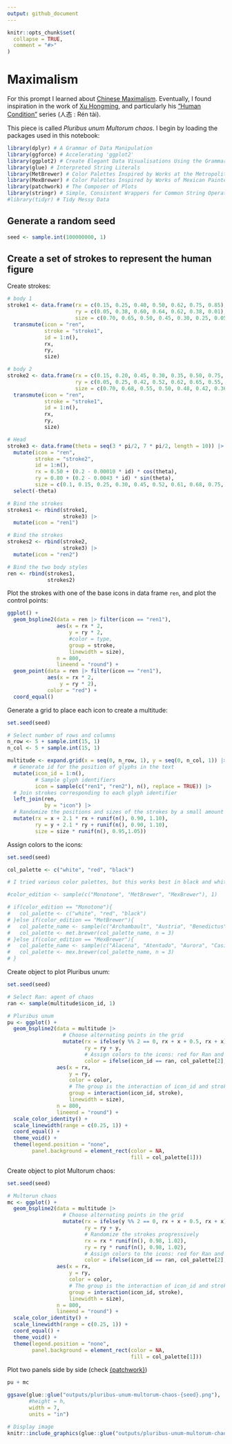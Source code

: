 ```yaml
---
output: github_document
---
```


<!-- README.md is generated from README.Rmd. Please edit that file -->

```r
knitr::opts_chunk$set(
  collapse = TRUE,
  comment = "#>"
)
```

# Maximalism

<!-- badges: start -->
<!-- badges: end -->

For this prompt I learned about [Chinese Maximalism](https://en.wikipedia.org/wiki/Maximalism#Visual_arts). Eventually, I found inspiration in the work of [Xu Hongming](https://www.wikiart.org/en/xu-hongming), and particularly his ["Human Condition"](https://www.wikiart.org/en/xu-hongming/-1994) series (人态 : Rén tài).

This piece is called *Pluribus unum Multorum chaos*. I begin by loading the packages used in this notebook:
```r
library(dplyr) # A Grammar of Data Manipulation
library(ggforce) # Accelerating 'ggplot2'
library(ggplot2) # Create Elegant Data Visualisations Using the Grammar of Graphics
library(glue) # Interpreted String Literals
library(MetBrewer) # Color Palettes Inspired by Works at the Metropolitan Museum of Art
library(MexBrewer) # Color Palettes Inspired by Works of Mexican Painters and Muralists
library(patchwork) # The Composer of Plots
library(stringr) # Simple, Consistent Wrappers for Common String Operations
#library(tidyr) # Tidy Messy Data
```

## Generate a random seed

```r
seed <- sample.int(100000000, 1)
```

## Create a set of strokes to represent the human figure

Create strokes:
```r
# body 1
stroke1 <- data.frame(rx = c(0.15, 0.25, 0.40, 0.50, 0.62, 0.75, 0.85),
                      ry = c(0.05, 0.38, 0.60, 0.64, 0.62, 0.38, 0.01),
                      size = c(0.70, 0.65, 0.50, 0.45, 0.30, 0.25, 0.05)) |>
  transmute(icon = "ren",
            stroke = "stroke1",
            id = 1:n(),
            rx,
            ry,
            size)

# body 2
stroke2 <- data.frame(rx = c(0.15, 0.20, 0.45, 0.30, 0.35, 0.50, 0.75, 0.55, 0.75, 0.85),
                      ry = c(0.05, 0.25, 0.42, 0.52, 0.62, 0.65, 0.55, 0.38, 0.23, 0.10),
                      size = c(0.70, 0.68, 0.55, 0.50, 0.48, 0.42, 0.36, 0.25, 0.15, 0.01)) |>
  transmute(icon = "ren",
            stroke = "stroke1",
            id = 1:n(),
            rx,
            ry,
            size)

# Head
stroke3 <- data.frame(theta = seq(3 * pi/2, 7 * pi/2, length = 10)) |>
  mutate(icon = "ren",
         stroke = "stroke2",
         id = 1:n(),
         rx = 0.50 + (0.2 - 0.00010 * id) * cos(theta),
         ry = 0.80 + (0.2 - 0.0043 * id) * sin(theta),
         size = c(0.1, 0.15, 0.25, 0.30, 0.45, 0.52, 0.61, 0.68, 0.75, 0.80)) |>
  select(-theta)

# Bind the strokes
strokes1 <- rbind(stroke1,
                  stroke3) |>
  mutate(icon = "ren1")

# Bind the strokes
strokes2 <- rbind(stroke2,
                  stroke3) |>
  mutate(icon = "ren2")

# Bind the two body styles
ren <- rbind(strokes1,
             strokes2)
```

Plot the strokes with one of the base icons in data frame `ren`, and plot the control points:
```r
ggplot() +
  geom_bspline2(data = ren |> filter(icon == "ren1"),
                aes(x = rx * 2,
                    y = ry * 2,
                    #color = type,
                    group = stroke,
                    linewidth = size),
                n = 800,
                lineend = "round") +
  geom_point(data = ren |> filter(icon == "ren1"),
             aes(x = rx * 2,
                 y = ry * 2),
             color = "red") +
  coord_equal()
```

Generate a grid to place each icon to create a multitude: 
```r
set.seed(seed)

# Select number of rows and columns
n_row <- 5 + sample.int(15, 1)
n_col <- 5 + sample.int(15, 1)

multitude <- expand.grid(x = seq(0, n_row, 1), y = seq(0, n_col, 1)) |>
  # Generate id for the position of glyphs in the text
  mutate(icon_id = 1:n(),
         # Sample glyph identifiers
         icon = sample(c("ren1", "ren2"), n(), replace = TRUE)) |>
  # Join strokes corresponding to each glyph identifier
  left_join(ren,
            by = "icon") |> 
  # Randomize the positions and sizes of the strokes by a small amount
  mutate(rx = x + 2.1 * rx + runif(n(), 0.90, 1.10),
         ry = y + 2.1 * ry + runif(n(), 0.90, 1.10),
         size = size * runif(n(), 0.95,1.05))
```

Assign colors to the icons:
```r
set.seed(seed)

col_palette <- c("white", "red", "black")

# I tried various color palettes, but this works best in black and white in my experiments I could try to select colors in a more directed way to increase the contrast

#color_edition <- sample(c("Monotone", "MetBrewer", "MexBrewer"), 1)

# if(color_edition == "Monotone"){
#   col_palette <- c("white", "red", "black")
# }else if(color_edition == "MetBrewer"){
#   col_palette_name <- sample(c("Archambault", "Austria", "Benedictus", "Cassatt1", "Cassatt2", "Cross", "Degas", "Demuth", "Derain", "Egypt", "Gauguin", "Greek", "Hiroshige", "Hokusai1", "Hokusai2", "Hokusai3", "Homer1", "Homer2", "Ingres", "Isfahan1", "Isfahan2", "Java", "Johnson", "Juarez", "Kandinsky", "Klimt", "Lakota", "Manet", "Moreau", "Morgenstern", "Nattier", "Navajo", "NewKingdom", "Nizami", "OKeeffe1", "OKeeffe2", "Paquin", "Peru1", "Peru2", "Pillement", "Pissaro", "Redon", "Renoir", "Signac", "Tam", "Tara", "Thomas", "Tiepolo", "Troy", "Tsimshian", "VanGogh1", "VanGogh2", "VanGogh3", "Veronese", "Wissing"), 1)
#   col_palette <- met.brewer(col_palette_name, n = 3)
# }else if(color_edition == "MexBrewer"){
#   col_palette_name <- sample(c("Alacena", "Atentado", "Aurora", "Casita1", "Casita2", "Casita3", "Concha", "Frida", "Huida", "Maiz", "Ofrenda", "Revolucion", "Ronda", "Taurus1", "Taurus2", "Tierra", "Vendedora"), 1)
#   col_palette <- mex.brewer(col_palette_name, n = 3)
# }
```

Create object to plot Pluribus unum:
```r
set.seed(seed)

# Select Ran: agent of chaos
ran <- sample(multitude$icon_id, 1)

# Pluribus unum
pu <- ggplot() +
  geom_bspline2(data = multitude |>
                  # Choose alternating points in the grid
                  mutate(rx = ifelse(y %% 2 == 0, rx + x + 0.5, rx + x),
                         ry = ry + y,
                         # Assign colors to the icons: red for Ran and black for everyone else
                         color = ifelse(icon_id == ran, col_palette[2], col_palette[3])),
                aes(x = rx,
                    y = ry,
                    color = color,
                    # The group is the interaction of icon_id and stroke, if icon_id only the strokes are merged
                    group = interaction(icon_id, stroke),
                    linewidth = size),
                n = 800,
                lineend = "round") +
  scale_color_identity() +
  scale_linewidth(range = c(0.25, 1)) +
  coord_equal() +
  theme_void() +
  theme(legend.position = "none",
        panel.background = element_rect(color = NA,
                                        fill = col_palette[1])) 

```

Create object to plot Multorum chaos:
```r
set.seed(seed)

# Multorun chaos
mc <- ggplot() +
  geom_bspline2(data = multitude |>
                  # Choose alternating points in the grid
                  mutate(rx = ifelse(y %% 2 == 0, rx + x + 0.5, rx + x),
                         ry = ry + y,
                         # Randomize the strokes progressively
                         rx = rx * runif(n(), 0.98, 1.02),
                         ry = ry * runif(n(), 0.98, 1.02),
                         # Assign colors to the icons: red for Ran and black for everyone else
                         color = ifelse(icon_id == ran, col_palette[2], col_palette[3])),
                aes(x = rx,
                    y = ry,
                    color = color,
                    # The group is the interaction of icon_id and stroke, if icon_id only the strokes are merged
                    group = interaction(icon_id, stroke),
                    linewidth = size),
                n = 800,
                lineend = "round") +
  scale_color_identity() +
  scale_linewidth(range = c(0.25, 1)) +
  coord_equal() +
  theme_void() +
  theme(legend.position = "none",
        panel.background = element_rect(color = NA,
                                        fill = col_palette[1]))
```

Plot two panels side by side (check [{patchwork}](https://patchwork.data-imaginist.com/articles/patchwork.html))
```r
pu + mc

ggsave(glue::glue("outputs/pluribus-unum-multorum-chaos-{seed}.png"),
       #height = h,
       width = 7,
       units = "in")
```

```r
# Display image
knitr::include_graphics(glue::glue("outputs/pluribus-unum-multorum-chaos-{seed}.png"))
```

